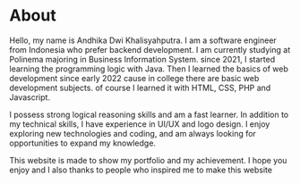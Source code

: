 # About

Hello, my name is Andhika Dwi Khalisyahputra. I am a software engineer from Indonesia who prefer backend development. I am currently studying at Polinema majoring in Business Information System. since 2021, I started learning the programming logic with Java. Then I learned the basics of web development since early 2022 cause in college there are basic web development subjects. of course I learned it with HTML, CSS, PHP and Javascript.

I possess strong logical reasoning skills and am a fast learner. In addition to my technical skills, I have experience in UI/UX and logo design. I enjoy exploring new technologies and coding, and am always looking for opportunities to expand my knowledge.

This website is made to show my portfolio and my achievement. I hope you enjoy and I also thanks to people who inspired me to make this website

